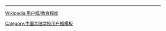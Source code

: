 {{userbox-2|id1=闽江的学子|id1-s=9|id1-c=white|id2=旗山的骄傲|id2-s=9|id2-c=white|info=该用户是'''[[闽江学院]]'''的校友、学生或老师|info-s=10|info-c=pink}}
<!--不是使用在条目中的非自由版权图像，根据[[Wikipedia:合理使用]]，不能在非条目名字空间展示：
NBA-LOGO.png
-->
</div>

<includeonly>[[Category:闽江学院维基人|{{PAGENAME}}]]</includeonly>

<noinclude>
<div style="clear:both">
----
[[Wikipedia:用户框/教育程度]]</div>
[[Category:中国大陆学校用户框模板]]
</noinclude>